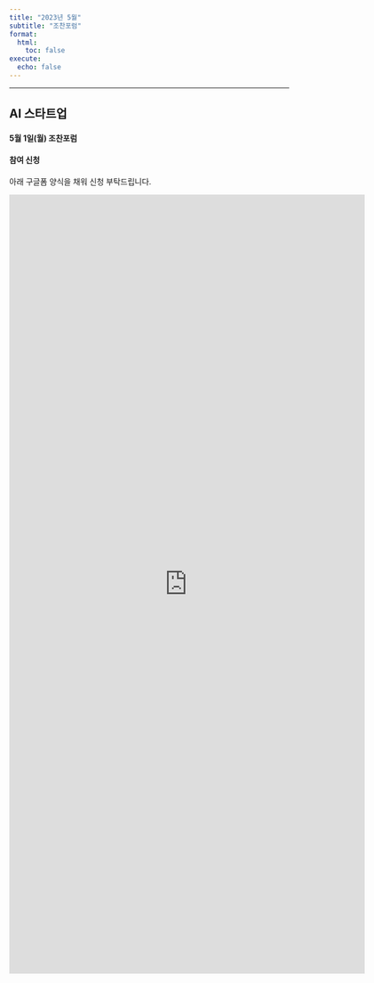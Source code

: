 ```yaml
---
title: "2023년 5월"
subtitle: "조찬포럼"
format:
  html:
    toc: false
execute:
  echo: false
---
```


------------------------------------------------------------------------

## AI 스타트업

#### 5월 1일(월) 조찬포럼



#### 참여 신청
아래 구글폼 양식을 채워 신청 부탁드립니다. 

<iframe src="https://docs.google.com/forms/d/e/1FAIpQLSfcE3ieDh2FV9AKvIv_CkydX1g_QiNmYSOtmSwHLSto6-6Tjg/viewform?embedded=true" width="640" height="1400" frameborder="0" marginheight="0" marginwidth="0">Loading…</iframe>